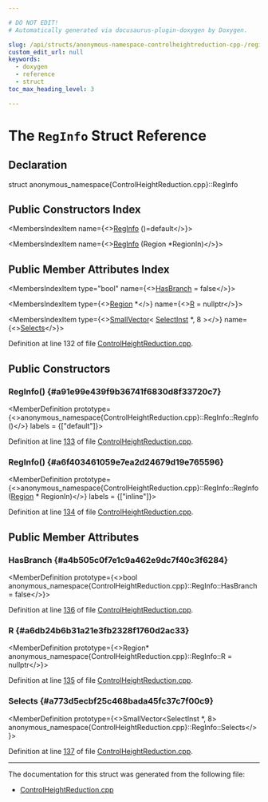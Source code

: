 ```yaml
---

# DO NOT EDIT!
# Automatically generated via docusaurus-plugin-doxygen by Doxygen.

slug: /api/structs/anonymous-namespace-controlheightreduction-cpp-/reginfo
custom_edit_url: null
keywords:
  - doxygen
  - reference
  - struct
toc_max_heading_level: 3

---
```





# The `RegInfo` Struct Reference

<DoxygenPage pluginConfig={pluginConfig}>



## Declaration

<CodeBlock>struct anonymous_namespace{ControlHeightReduction.cpp}::RegInfo</CodeBlock>

## Public Constructors Index

<MembersIndex>

<MembersIndexItem
  name={<><a href="#a91e99e439f9b36741f6830d8f33720c7">RegInfo</a> ()=default</>}>
</MembersIndexItem>

<MembersIndexItem
  name={<><a href="#a6f403461059e7ea2d24679d19e765596">RegInfo</a> (Region &#42;RegionIn)</>}>
</MembersIndexItem>

</MembersIndex>

## Public Member Attributes Index

<MembersIndex>

<MembersIndexItem
  type="bool"
  name={<><a href="#a4b505c0f7e1c9a462e9dc7f40c3f6284">HasBranch</a> = false</>}>
</MembersIndexItem>

<MembersIndexItem
  type={<><a href="/docs/api/classes/llvm/region">Region</a> &#42;</>}
  name={<><a href="#a6db24b6b31a21e3fb2328f1760d2ac33">R</a> = nullptr</>}>
</MembersIndexItem>

<MembersIndexItem
  type={<><a href="/docs/api/classes/llvm/smallvector">SmallVector</a>&lt; <a href="/docs/api/classes/llvm/selectinst">SelectInst</a> &#42;, 8 &gt;</>}
  name={<><a href="#a773d5ecbf25c468bada45fc37c7f00c9">Selects</a></>}>
</MembersIndexItem>

</MembersIndex>


Definition at line 132 of file <a href="/docs/api/files/lib/lib/transforms/lib/transforms/instrumentation/controlheightreduction-cpp">ControlHeightReduction.cpp</a>.

<SectionDefinition>

## Public Constructors

### RegInfo() {#a91e99e439f9b36741f6830d8f33720c7}

<MemberDefinition
  prototype={<>anonymous&#95;namespace&#123;ControlHeightReduction.cpp&#125;::RegInfo::RegInfo ()</>}
  labels = {["default"]}>

Definition at line <a href="/docs/api/files/lib/lib/transforms/lib/transforms/instrumentation/controlheightreduction-cpp/#l00133">133</a> of file <a href="/docs/api/files/lib/lib/transforms/lib/transforms/instrumentation/controlheightreduction-cpp">ControlHeightReduction.cpp</a>.
</MemberDefinition>

### RegInfo() {#a6f403461059e7ea2d24679d19e765596}

<MemberDefinition
  prototype={<>anonymous&#95;namespace&#123;ControlHeightReduction.cpp&#125;::RegInfo::RegInfo (<a href="/docs/api/classes/llvm/region">Region</a> &#42; RegionIn)</>}
  labels = {["inline"]}>

Definition at line <a href="/docs/api/files/lib/lib/transforms/lib/transforms/instrumentation/controlheightreduction-cpp/#l00134">134</a> of file <a href="/docs/api/files/lib/lib/transforms/lib/transforms/instrumentation/controlheightreduction-cpp">ControlHeightReduction.cpp</a>.
</MemberDefinition>

</SectionDefinition>

<SectionDefinition>

## Public Member Attributes

### HasBranch {#a4b505c0f7e1c9a462e9dc7f40c3f6284}

<MemberDefinition
  prototype={<>bool anonymous&#95;namespace&#123;ControlHeightReduction.cpp&#125;::RegInfo::HasBranch = false</>}>

Definition at line <a href="/docs/api/files/lib/lib/transforms/lib/transforms/instrumentation/controlheightreduction-cpp/#l00136">136</a> of file <a href="/docs/api/files/lib/lib/transforms/lib/transforms/instrumentation/controlheightreduction-cpp">ControlHeightReduction.cpp</a>.
</MemberDefinition>

### R {#a6db24b6b31a21e3fb2328f1760d2ac33}

<MemberDefinition
  prototype={<>Region&#42; anonymous&#95;namespace&#123;ControlHeightReduction.cpp&#125;::RegInfo::R = nullptr</>}>

Definition at line <a href="/docs/api/files/lib/lib/transforms/lib/transforms/instrumentation/controlheightreduction-cpp/#l00135">135</a> of file <a href="/docs/api/files/lib/lib/transforms/lib/transforms/instrumentation/controlheightreduction-cpp">ControlHeightReduction.cpp</a>.
</MemberDefinition>

### Selects {#a773d5ecbf25c468bada45fc37c7f00c9}

<MemberDefinition
  prototype={<>SmallVector&lt;SelectInst &#42;, 8&gt; anonymous&#95;namespace&#123;ControlHeightReduction.cpp&#125;::RegInfo::Selects</>}>

Definition at line <a href="/docs/api/files/lib/lib/transforms/lib/transforms/instrumentation/controlheightreduction-cpp/#l00137">137</a> of file <a href="/docs/api/files/lib/lib/transforms/lib/transforms/instrumentation/controlheightreduction-cpp">ControlHeightReduction.cpp</a>.
</MemberDefinition>

</SectionDefinition>

<hr/>

The documentation for this struct was generated from the following file:

<ul>
<li><a href="/docs/api/files/lib/lib/transforms/lib/transforms/instrumentation/controlheightreduction-cpp">ControlHeightReduction.cpp</a></li>
</ul>

</DoxygenPage>
